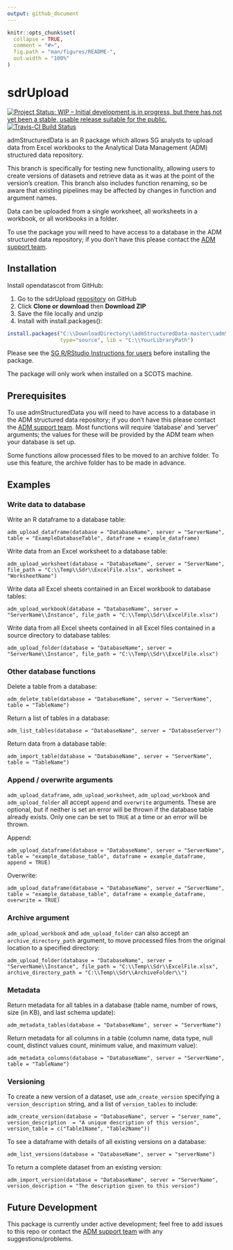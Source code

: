 ```yaml
---
output: github_document
---
```


<!-- README.md is generated from README.Rmd. Please edit that file -->

```r
knitr::opts_chunk$set(
  collapse = TRUE,
  comment = "#>",
  fig.path = "man/figures/README-",
  out.width = "100%"
)
```
# sdrUpload

<!-- badges: start -->
[![Project Status: WIP – Initial development is in progress, but there has not yet been a stable, usable release suitable for the public.](https://www.repostatus.org/badges/latest/wip.svg)](https://www.repostatus.org/#wip) [![Travis-CI Build Status](https://api.travis-ci.org/thomascrines/admStructuredData.svg?branch=master)](https://travis-ci.org/thomascrines/admStucturedData)
<!-- badges: end -->

admStructuredData is an R package which allows SG analysts to upload data from Excel workbooks to the Analytical Data Management (ADM) structured data repository.

This branch is specifically for testing new functionality, allowing users to create versions of datasets and retrieve data as it was at the point of the version's creation. This branch also includes function renaming, so be aware that existing pipelines may be affected by changes in function and argument names.

Data can be uploaded from a single worksheet, all worksheets in a workbook, or all workbooks in a folder. 

To use the package you will need to have access to a database in the ADM structured data repository; if you don't have this please contact the [ADM support team](mailto:adm.support@gov.scot).

## Installation

Install opendatascot from GitHub:

1. Go to the sdrUpload [repository](https://github.com/thomascrines/admStructuredData) on GitHub
2. Click **Clone or download** then **Download ZIP**
3. Save the file locally and unzip
4. Install with install.packages():

```r
install.packages("C:\\DownloadDirectory\\admStructuredData-master\\admStructuredData-master", repos = NULL,
                 type="source", lib = "C:\\YourLibraryPath")
```
Please see the [SG R/RStudio Instructions for users](https://erdm.scotland.gov.uk:8443/documents/A23744528/details) before installing the package.

The package will only work when installed on a SCOTS machine.

Prerequisites
---------
To use admStructuredData you will need to have access to a database in the ADM structured data repository; if you don't have this please contact the [ADM support team](mailto:adm.support@gov.scot). Most functions will require 'database' and 'server' arguments; the values for these will be provided by the ADM team when your database is set up.

Some functions allow processed files to be moved to an archive folder. To use this feature, the archive folder has to be made in advance.

Examples
---------
### Write data to database

Write an R dataframe to a database table:

`adm_upload_dataframe(database = "DatabaseName", server = "ServerName", table = "ExampleDatabaseTable", dataframe = example_dataframe)`

Write data from an Excel worksheet to a database table:

`adm_upload_worksheet(database = "DatabaseName", server = "ServerName", file_path = "C:\\Temp\\Sdr\\ExcelFile.xlsx", worksheet = "WorksheetName")`

Write data all Excel sheets contained in an Excel workbook to database tables:

`adm_upload_workbook(database = "DatabaseName", server = "ServerName\\Instance", file_path = "C:\\Temp\\Sdr\\ExcelFile.xlsx")`

Write data from all Excel sheets contained in all Excel files contained in a source directory to database tables:

`adm_upload_folder(database = "DatabaseName", server = "ServerName\\Instance", file_path = "C:\\Temp\\Sdr\\ExcelFile.xlsx")`

### Other database functions

Delete a table from a database:

`adm_delete_table(database = "DatabaseName", server = "ServerName", table = "TableName")`

Return a list of tables in a database:

`adm_list_tables(database = "DatabaseName", server = "DatabaseServer")`

Return data from a database table:

`adm_import_table(database = "DatabaseName", server = "ServerName", table = "TableName")`

### Append / overwrite arguments

`adm_upload_dataframe`, `adm_upload_worksheet`, `adm_upload_workbook` and `adm_upload_folder` all accept `append` and `overwrite` arguments.
These are optional, but if neither is set an error will be thrown if the database table already exists.
Only one can be set to `TRUE` at a time or an error will be thrown.

Append:

`adm_upload_dataframe(database = "DatabaseName", server = "ServerName", table = "example_database_table", dataframe = example_dataframe, append = TRUE)`

Overwrite:

`adm_upload_dataframe(database = "DatabaseName", server = "ServerName", table = "example_database_table", dataframe = example_dataframe, overwrite = TRUE)`

### Archive argument

`adm_upload_workbook` and `adm_upload_folder` can also accept an `archive_directory_path` argument, to move processed files from the original location to a specified directory:

`adm_upload_folder(database = "DatabaseName", server = "ServerName\\Instance", file_path = "C:\\Temp\\Sdr\\ExcelFile.xlsx", archive_directory_path = "C:\\Temp\\Sdr\\ArchiveFolder\\")`

### Metadata

Return metadata for all tables in a database (table name, number of rows, size (in KB), and last schema update):

`adm_metadata_tables(database = "DatabaseName", server = "ServerName")`

Return metadata for all columns in a table (column name, data type, null count, distinct values count, minimum value, and maximum value):

`adm_metadata_columns(database = "DatabaseName", server = "ServerName", table = "TableName")`

### Versioning

To create a new version of a dataset, use `adm_create_version` specifying a `version_description` string, and a list of `version_tables` to include:

`adm_create_version(database = "DatabaseName", server = "server_name", version_description  = "A unique description of this version", version_table = c("Table1Name", "Table2Name"))`

To see a dataframe with details of all existing versions on a database:

`adm_list_versions(database = "DatabaseName", server = "serverName")`

To return a complete dataset from an existing version:

`adm_import_version(database = "DatabaseName", server = "ServerName", version_description = "The description given to this version")`

Future Development
---------
This package is currently under active development; feel free to add issues to this repo or contact the [ADM support team](mailto:adm.support@gov.scot) with any suggestions/problems.
